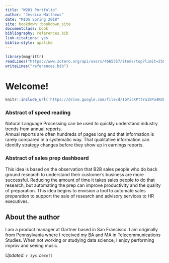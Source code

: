 ```yaml
---
title: "W201 Portfolio"
author: "Jessica Matthews"
date: "MIDS Spring 2018"
site: bookdown::bookdown_site
documentclass: book
bibliography: references.bib
link-citations: yes
biblio-style: apalike
---
```


<!-- This won't be displayed but it will initialize your R session. Add any R libraries you need here. -->
```r
library(magrittr)
readLines("https://www.zotero.org/api/users/4665557/items/top?limit=25&format=bibtex&key=51JmbR0knlGWsDlgBfissJ7C&v=1")%>%
writeLines("references.bib")
```


# Welcome! {-}

<!-- You can include images saved within your repo... -->

<!-- Below this line is just examples of how you can embed video from Google Drive. First you have to enable sharing, then just get the object ID which is that long string between d/ and /preview and will also be appended to any sharing link you generate for your video. -->
<p>
```r
knitr::include_url('https://drive.google.com/file/d/1bYicXPttYuI8Pu4KDQvpQE6me4MOoSxu/preview')
```


### Abstract of speed reading {-}

Natural Language Processing can be used to quickly understand industry trends from annual reports.  
Annual reports are often hundreds of pages long and that information 
is rarely compared in a systematic way.  That qualitative information can identify strategy changes before they show up in earnings reports.  


### Abstract of sales prep dashboard {-}

This idea is based on the observation that B2B sales people who do back ground research to understand their customer's business are more successful.  Reducing the amount of time it takes sales people to do that research, but automating the prep can improve productivity and the quality of preparation.  This idea begins to envision a tool to automate sales preparation to support the sale of research and advisory services to HR executives. 


## About the author {-}

I am a product manager at Gartner based in San Francisco.  I am originally from Pennsylvania where I received my BA and MA in Telecommunications Studies.  When not working or studying data science, I enjoy performing improv and seeing music.   

*Updated: `r Sys.Date()`*
